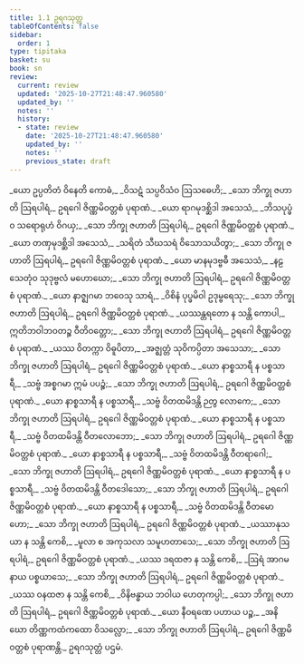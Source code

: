 ```yaml
---
title: 1.1 ဥရဂသုတ္တ
tableOfContents: false
sidebar:
  order: 1
type: tipitaka
basket: su
book: sn
review:
  current: review
  updated: '2025-10-27T21:48:47.960580'
  updated_by: ''
  notes: ''
  history:
  - state: review
    date: '2025-10-27T21:48:47.960580'
    updated_by: ''
    notes: ''
    previous_state: draft
---
```



<ReviewStatus review={frontmatter.review} showDetails={true} />

<HypothesisAnnotation frontmatter={frontmatter} />

<DynamicBreadcrumb />

<Division number="1" book="sn" e="ch" v="18" p="279">

<Paragraph number="2" type="verses" book="sn">
_ယော ဥပ္ပတိတံ ဝိနေတိ ကောဓံ,_  
_ဝိသဋံ သပ္ပဝိသံဝ ဩသဓေဟိ;_  
_သော ဘိက္ခု ဇဟာတိ ဩရပါရံ,_  
ဥရဂေါ ဇိဏ္ဏမိဝတ္တစံ ပုရာဏံ._  

</Paragraph>

</Division>
<Division number="2" book="sn" e="ch" v="18" p="279">

<Paragraph number="3" type="verses" book="sn">
_ယော ရာဂမုဒစ္ဆိဒါ အသေသံ,_  
_ဘိသပုပ္ဖံဝ သရောရုဟံ ဝိဂယှ;_  
_သော ဘိက္ခု ဇဟာတိ ဩရပါရံ,_  
ဥရဂေါ ဇိဏ္ဏမိဝတ္တစံ ပုရာဏံ._  

</Paragraph>

</Division>
<Division number="3" book="sn" e="ch" v="18" p="279">

<Paragraph number="4" type="verses" book="sn">
_ယော တဏှမုဒစ္ဆိဒါ အသေသံ,_  
_သရိတံ သီဃသရံ ဝိသောသယိတွာ;_  
_သော ဘိက္ခု ဇဟာတိ ဩရပါရံ,_  
ဥရဂေါ ဇိဏ္ဏမိဝတ္တစံ ပုရာဏံ._  

</Paragraph>

</Division>
<Division number="4" book="sn" e="ch" v="18" p="280">

<Paragraph number="5" type="verses" book="sn">
_ယော မာနမုဒဗ္ဗဓီ အသေသံ,_  
_နဠသေတုံဝ သုဒုဗ္ဗလံ မဟောဃော;_  
_သော ဘိက္ခု ဇဟာတိ ဩရပါရံ,_  
ဥရဂေါ ဇိဏ္ဏမိဝတ္တစံ ပုရာဏံ._  

</Paragraph>

</Division>
<Division number="5" book="sn" e="ch" v="18" p="280">

<Paragraph number="6" type="verses" book="sn">
_ယော နာဇ္ဈဂမာ ဘဝေသု သာရံ,_  
_ဝိစိနံ ပုပ္ဖမိဝါ ဥဒုမ္ဗရေသု;_  
_သော ဘိက္ခု ဇဟာတိ ဩရပါရံ,_  
ဥရဂေါ ဇိဏ္ဏမိဝတ္တစံ ပုရာဏံ._  

</Paragraph>

</Division>
<Division number="6" book="sn" e="ch" v="18" p="280">

<Paragraph number="7" book="sn">
_ယဿန္တရတော န သန္တိ ကောပါ,_  
ဣတိဘဝါဘဝတဉ္စ ဝီတိဝတ္တော;_  
_သော ဘိက္ခု ဇဟာတိ ဩရပါရံ,_  
ဥရဂေါ ဇိဏ္ဏမိဝတ္တစံ ပုရာဏံ._  

</Paragraph>

</Division>
<Division number="7" book="sn" e="ch" v="18" p="280">

<Paragraph number="8" type="verses" book="sn">
_ယဿ ဝိတက္ကာ ဝိဓူပိတာ,_  
_အဇ္ဈတ္တံ သုဝိကပ္ပိတာ အသေသာ;_  
_သော ဘိက္ခု ဇဟာတိ ဩရပါရံ,_  
ဥရဂေါ ဇိဏ္ဏမိဝတ္တစံ ပုရာဏံ._  

</Paragraph>

</Division>
<Division number="8" book="sn" e="ch" v="18" p="280">

<Paragraph number="9" type="verses" book="sn">
_ယော နာစ္စသာရီ န ပစ္စသာရီ,_  
_သဗ္ဗံ အစ္စဂမာ ဣမံ ပပဉ္စံ;_  
_သော ဘိက္ခု ဇဟာတိ ဩရပါရံ,_  
ဥရဂေါ ဇိဏ္ဏမိဝတ္တစံ ပုရာဏံ._  

</Paragraph>

</Division>
<Division number="9" book="sn" e="ch" v="18" p="280">

<Paragraph number="10" type="verses" book="sn">
_ယော နာစ္စသာရီ န ပစ္စသာရီ,_  
_သဗ္ဗံ ဝိတထမိဒန္တိ ဉတွ လောကေ;_  
_သော ဘိက္ခု ဇဟာတိ ဩရပါရံ,_  
ဥရဂေါ ဇိဏ္ဏမိဝတ္တစံ ပုရာဏံ._  

</Paragraph>

</Division>
<Division number="10" book="sn" e="ch" v="18" p="280">

<Paragraph number="11" type="verses" book="sn">
_ယော နာစ္စသာရီ န ပစ္စသာရီ,_  
_သဗ္ဗံ ဝိတထမိဒန္တိ ဝီတလောဘော;_  
_သော ဘိက္ခု ဇဟာတိ ဩရပါရံ,_  
ဥရဂေါ ဇိဏ္ဏမိဝတ္တစံ ပုရာဏံ._  

</Paragraph>

</Division>
<Division number="11" book="sn" e="ch" v="18" p="281">

<Paragraph number="12" type="verses" book="sn">
_ယော နာစ္စသာရီ န ပစ္စသာရီ,_  
_သဗ္ဗံ ဝိတထမိဒန္တိ ဝီတရာဂေါ;_  
_သော ဘိက္ခု ဇဟာတိ ဩရပါရံ,_  
ဥရဂေါ ဇိဏ္ဏမိဝတ္တစံ ပုရာဏံ._  

</Paragraph>

</Division>
<Division number="12" book="sn" e="ch" v="18" p="281">

<Paragraph number="13" type="verses" book="sn">
_ယော နာစ္စသာရီ န ပစ္စသာရီ,_  
_သဗ္ဗံ ဝိတထမိဒန္တိ ဝီတဒေါသော;_  
_သော ဘိက္ခု ဇဟာတိ ဩရပါရံ,_  
ဥရဂေါ ဇိဏ္ဏမိဝတ္တစံ ပုရာဏံ._  

</Paragraph>

</Division>
<Division number="13" book="sn" e="ch" v="18" p="281">

<Paragraph number="14" type="verses" book="sn">
_ယော နာစ္စသာရီ န ပစ္စသာရီ,_  
_သဗ္ဗံ ဝိတထမိဒန္တိ ဝီတမောဟော;_  
_သော ဘိက္ခု ဇဟာတိ ဩရပါရံ,_  
ဥရဂေါ ဇိဏ္ဏမိဝတ္တစံ ပုရာဏံ._  

</Paragraph>

</Division>
<Division number="14" book="sn" e="ch" v="18" p="281">

<Paragraph number="15" type="verses" book="sn">
_ယဿာနုသယာ န သန္တိ ကေစိ,_  
_မူလာ စ အကုသလာ သမူဟတာသေ;_  
_သော ဘိက္ခု ဇဟာတိ ဩရပါရံ,_  
ဥရဂေါ ဇိဏ္ဏမိဝတ္တစံ ပုရာဏံ._  

</Paragraph>

</Division>
<Division number="15" book="sn" e="ch" v="18" p="281">

<Paragraph number="16" type="verses" book="sn">
_ယဿ ဒရထဇာ န သန္တိ ကေစိ,_  
_ဩရံ အာဂမနာယ ပစ္စယာသေ;_  
_သော ဘိက္ခု ဇဟာတိ ဩရပါရံ,_  
ဥရဂေါ ဇိဏ္ဏမိဝတ္တစံ ပုရာဏံ._  

</Paragraph>

</Division>
<Division number="16" book="sn" e="ch" v="18" p="281">

<Paragraph number="17" type="verses" book="sn">
_ယဿ ဝနထဇာ န သန္တိ ကေစိ,_  
_ဝိနိဗန္ဓာယ ဘဝါယ ဟေတုကပ္ပါ;_  
_သော ဘိက္ခု ဇဟာတိ ဩရပါရံ,_  
ဥရဂေါ ဇိဏ္ဏမိဝတ္တစံ ပုရာဏံ._  

</Paragraph>

</Division>
<Division number="17" book="sn" e="ch" v="18" p="281">

<Paragraph number="18" type="verses" book="sn">
_ယော နီဝရဏေ ပဟာယ ပဉ္စ,_  
_အနိဃော တိဏ္ဏကထံကထော ဝိသလ္လော;_  
_သော ဘိက္ခု ဇဟာတိ ဩရပါရံ,_  
ဥရဂေါ ဇိဏ္ဏမိဝတ္တစံ ပုရာဏန္တိ._  


</Paragraph>
</Division>

<Paragraph number="19" type="center" book="sn">
ဥရဂသုတ္တံ ပဌမံ.
</Paragraph>